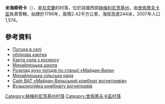 {{coord|50|17|24|N|27|18|39|E|scale:30000|display=title}}

'''米海柳奇卡'''（{{lang-uk|Михайлючка}}），是[[烏克蘭|烏克蘭]]的村落，位於該國西部[[赫梅利尼茨基州|赫梅利尼茨基州]]，由[[舍佩蒂夫卡區|舍佩蒂夫卡區]]負責管轄，始建於1796年，面積2.42平方公里，海拔高度244米，2007年人口1,574。

==參考資料==
*[http://weather.in.ua/ua/hmel'nickaja/15975 Погода в селі] {{Wayback|url=http://weather.in.ua/ua/hmel%27nickaja/15975 |date=20111220121133 }}
*[http://gska2.rada.gov.ua/pls/z7502/A005?rdat1=11.04.2015&rf7571=37221 облікова картка]{{dead link|date=2018年4月 |bot=InternetArchiveBot |fix-attempted=yes }}
* [http://uamaps.com/khmelnitskaya/shepetovskiy/mikhaylyuchka/ Карта села з космосу] {{Wayback|url=http://uamaps.com/khmelnitskaya/shepetovskiy/mikhaylyuchka/ |date=20121022020008 }}
* [http://www.myhailyuchkaschool.narod.ru/ Михайлюцька школа] {{Wayback|url=http://www.myhailyuchkaschool.narod.ru/ |date=20080106232245 }}
* [http://poezda.org.ua/city/22138 Розклад руху поїздів по станції «Майдан-Вила»] {{Wayback|url=http://poezda.org.ua/city/22138 |date=20160304122201 }}
* [http://www.oblrada.km.ua/map/shepmyhsilra.php Михайлюцька сільська рада]{{dead link|date=2018年4月 |bot=InternetArchiveBot |fix-attempted=yes }}
* [http://mvko.ho.ua/ Сайт ВАТ «Майдан-Вильський комбінат вогнетривів»] {{Wayback|url=http://mvko.ho.ua/ |date=20160307065310 }}
* [https://web.archive.org/web/20111217130607/http://sbchf.narod.ru/13/maidanvila.html Вузькоколійка комбінату вогнетривів]

{{DEFAULTSORT:Михайлючка}}
[[Category:赫梅利尼茨基州村落|Category:赫梅利尼茨基州村落]]
[[Category:舍佩蒂夫卡區村落|Category:舍佩蒂夫卡區村落]]


{{Khmelnytskyi-geo-stub}}